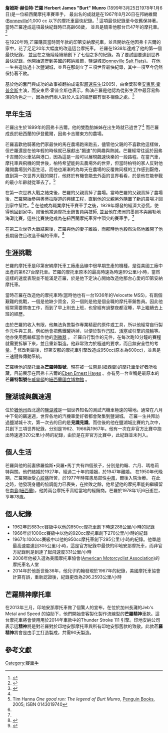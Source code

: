 {{Infobox person
| name        = 伯特·芒羅 
| image       = 
| image_size  = 
| caption     =
| birth_name  = 詹姆斯·赫伯特·芒羅 ('伯特') Herbert James "Burt" Munro
| birth_date  = {{birth date|1899|03|25|df=yes}}
| birth_place = [[伊登戴爾,_紐西蘭|伊登戴爾]], [[紐西蘭|紐西蘭]]
| death_date  = {{death date and age|1978|01|06|1899|03|25|df=yes}}
| death_place = [[因弗卡吉爾|因弗卡吉爾]], 紐西蘭
| death_cause =
| resting_place = [[因弗卡吉爾|因弗卡吉爾]], 紐西蘭
| resting_place_coordinates =
| residence   =
| nationality = 紐西蘭
| other_names =
| known_for   = 地表最快紀錄保持者
| education   =
| employer    =
| occupation  = 木匠<br>紐西蘭國民軍<br>摩托車賽車手<br>摩托車銷售員<br>機械技師<br>地表最快紀錄保持者
| title       =
| religion    =
| spouse      = 佛羅倫斯·貝羅·馬丁 <br>(1927年-1947年)
| partner     =
| children    = 4
| parents     =
| relatives   =
| footnotes   =
}}
'''詹姆斯·赫伯特·芒羅 Herbert James "Burt" Munro''' (1899年3月25日{{spaced ndash}}1978年1月6日)是一位紐西蘭摩托車賽車手， 最出名的成就是在1967年8月26日在邦納維爾([[Bonneville|Bonneville]])1,000 cc 以下的摩托車最快紀錄。<ref name=indianmotorbikes>{{check|date=December 2011}}{{Citation|url=http://www.indianmotorbikes.com/features/munro/index5.htm Burt Munro's Records |archiveurl=https://web.archive.org/web/20110723101934/http://www.indianmotorbikes.com/features/munro/munro.htm |archivedate=2011-07-23 |title=The Worlds Fastest Indian, The Munro Special. A Tribute to H.J Munro, a.k.a. 'Burt' Munro |deadurl=yes }}</ref> 這項最快紀錄至今依舊保持著。 當時芒羅達成這項最快紀錄時已高齡68歲， 並且是騎乘他那台已47年的摩托車。<ref>{{Cite web |url=http://www.scta-bni.org/Bonneville/BNI_records.htm |title=Bonneville certified bike records |access-date=2014-08-25 |archive-date=2013-02-18 |archive-url=https://web.archive.org/web/20130218044843/http://www.scta-bni.org/bonneville/bni_records.htm |dead-url=yes }}</ref>

在1920年時,芒羅購買當時同年款的印第安納摩托車，並且開始在他因弗卡吉爾的家中，花了足足20年大幅度的改造這台摩托車。 芒羅在1938年達成了他的第一個最快紀錄， 並且在之後陸陸續續創下了七個之多的紀錄。為了要試圖要達到世界最快紀錄，他開始遊歷到美國的邦納維爾，鹽湖城([[Bonneville_Salt_Flats|Bonneville Salt Flats]])。 在他一生共造訪過十次鹽湖城，並且在那創立了三項世界最快紀錄，其中一項至今仍然保持著不敗。

基於他的奮鬥與成功的故事被翻拍成電影[[超速先生|超速先生]](2005)，由金獎影帝[[安東尼·霍普金斯|安東尼·霍普金斯]]主演，而安東尼·霍普金斯也表示，飾演芒羅是他認為從影生涯中最容易飾演的角色之一，因為他們兩人對於人生的經歷觀有很多相像之處。<ref>{{cite web|url=https://en.wikipedia.org/wiki/The_World%27s_Fastest_Indian|title=The World's Fastest Indian (Wikipedia) - Production - Third paragraph|access-date=2014-09-21|archive-date=2021-03-07|archive-url=https://web.archive.org/web/20210307070945/https://en.wikipedia.org/wiki/The_World%27s_Fastest_Indian|dead-url=no}}</ref>

== 早年生活 ==
芒羅出生於1899年的因弗卡吉爾。他的雙胞胎姊姊在出生時就已過世了<ref name=indianmotorbikes/> 而芒羅成長於紐西蘭的伊登戴爾，因弗卡吉爾東方的農場。 <!-- Do not add references to a twin brother here. Burt did not have a twin brother; claims to the contrary are sourced to the Hollywood film, in which two different events were combined into one -->

芒羅喜歡他騎著他們家最快的馬在農場跑來跑去，儘管他父親的不喜歡他這樣做，但芒羅還是在他年輕的時候就已展獻出"飆速"的興趣與熱誠。芒羅經常往返於因弗卡吉爾的火車站與港口，因為這是一段可以展現飆速快樂的一段路程。在當汽車，摩托車與飛機的問世後，柏特希望能夠去農場外的世界，但當時柏特的家人反對他離開農場到外面生活，而他也漸漸的為每天在農場的反覆做同樣的工作感到厭倦，直到第一次世界大戰的開打，他終於有機會能去外面的世界看看，於是他在能參戰的最小年齡就從軍去了。<ref name="Hanna">Tim Hanna ''One good run: The legend of Burt Munro'', [[Penguin_Books|Penguin Books]], 2005; ISBN 0143019740</ref>

在第一次世界大戰之結束後，芒羅的父親賣掉了農場。當時芒羅的父親賣掉了農場後，芒羅開始參與奧蒂拉隧道的興建工程，直到他的父親另外購置了新的農場才回到家中幫忙。<ref name="Hanna"/> 在他成為職業摩托車賽車手之後，1929年爆發的經濟大恐慌，使得他回到家中。爾後他當過摩托車銷售員與技師, 並且他在澳洲的墨爾本與奧勒地海灘比賽，這些比賽使他成為在紐西蘭摩托車界中頂尖的賽車手。<ref name="Hanna"/>

在第二次世界大戰結束後，芒羅與他的妻子離婚，而那時他也毅然決然地離開了他長期居住且改造車輛的車庫。<ref>{{cite web|url=http://www.tepapa.govt.nz/WhatsOn/PastEvents/WFI/Pages/overview.aspx |title=A Bike, a Shed, and Burt Munro |publisher=tepapa.govt.nz |accessdate=2009-07-01 |deadurl=yes |archiveurl=https://web.archive.org/web/20091001191209/http://www.tepapa.govt.nz/whatson/pastevents/wfi/Pages/overview.aspx |archivedate=2009-10-01 }}</ref>

== 生涯挑戰 ==
芒羅的摩托車是印第安納摩托車工廠產品線中很早期生產的機種，是從美國工廠中出產的第627台摩托車。芒羅的摩托車原本的最高時速為時速89公里/小時，當然這樣的速度表現並不能滿足芒羅，於是他下定決心開始改造他那台心愛的印第安納摩托車。

當時芒羅在改造他的摩托車時(當時他也有一台1936年的Velocette MSS)，有兩個艱難的挑戰，一個是他缺少資金，另一個則是他是個全職的摩托車銷售員。因此他經常需要熬夜工作，而到了早上則去上班，也曾經有過整夜都沒睡，早上繼續去上班的經歷。

由於芒羅的收入有限，他無法負擔製作專業精密的原件或工具，所以他經常自行製作元件與工具。例如他會把舊鐵罐拆掉，以便於製作[[汽缸|汽缸]]、[[活塞|活塞]]或引擎的[[飛輪|飛輪]]等。他亦使用舊輪框當作他的[[測微器|測微器]] 。
芒羅自行製作的元件，在每次跑10分鐘的賽程就需要拆解下來，並且重新製造。他非常致力於極速的要求，而且無安全性的考量。<ref>{{cite web|url=http://www.indianmotorcycle.com/en-us/stories/burt-munro-story|title=Fueled By Determination - The Incredible Burt Munro|access-date=2014-09-12|archive-date=2015-03-15|archive-url=https://web.archive.org/web/20150315172536/http://www.indianmotorcycle.com/en-us/stories/burt-munro-story|dead-url=no}}</ref>
修改到最後，印第安那的摩托車引擎改造成950cc(原本為600cc)，並且是三速鏈條傳動系統。

芒羅稱他的摩托車為'''芒羅特製號'''，現在被一位[[南島(紐西蘭)|南島(紐西蘭)]]的摩托車愛好者所收藏，目前展示在因弗卡吉爾的[[Eben_Ernest_Hayes|Eben Ernest Hayes]] 。亦有另一台宣稱是最原本的'''芒羅特製號'''在[[威靈頓|威靈頓]]的[[紐西蘭國立博物館|紐西蘭國立博物館]] 。

== 鹽湖城與飆速週 ==
位於[[猶他州|猶他州]]西北邊的[[鹽湖城|鹽湖城]]是一個世界知名的測試汽機車極速的場地。通常在八月中下旬的飆速週，世界各地的汽機車愛好者都會聚集到鹽湖城。
芒羅一生共拜訪過鹽湖城十次，第一次去的目的是'''見識見識'''。而往後的他在鹽湖城比賽的九次中，共創下三項世界紀錄，分別是1962、1966與1967年。他有一次在非官方比賽中跑出時速達320公里/小時的紀錄，由於是在非官方比賽中，此紀錄並未列入。

== 個人生活 ==
芒羅與他的前妻佛羅倫斯•貝羅•馬丁共有四個孩子，分別是約翰、六月、瑪格莉特與關。他們結婚於1927年，經過二十年的婚姻，於1947年離婚。
在1950年代晚期，芒羅開始受[[心絞痛|心絞痛]]所苦，於1977年時罹患局部性[[中風|中風]]，爾後入院治療。
在此之時，他發現身體的協調能力已喪失，在挫敗之餘，他希望他的摩托車能夠繼續留在[[南島(紐西蘭)|南島(紐西蘭)]]，他將兩台摩托車賣給當地的經銷商。芒羅於1978年1月6日逝世，享年78歲。

== 個人紀錄 ==
*1962年於883cc賽級中以他的850cc摩托車創下時速288公里/小時的紀錄
*1966年於1000cc賽級中以他的920cc摩托車創下270公里/小時的紀錄
*1967年1000cc賽級中以他的950cc摩托車創下295公里/小時的紀錄。他單趟最高速度達到305公里/小時，這是官方紀錄中最快的印地安那摩托車，而非官方紀錄則是到達了起飛速度331公里/小時
*2006年他被入選為美國摩托車協會([[American_Motorcyclist_Association|American Motorcyclist Association]])的摩托車名人堂
*2014年於他逝世後36年，他兒子約翰發現於1967年的紀錄，美國摩托車協會計算有誤，重新認證後，紀錄更改為296.2593公里/小時

== 芒羅精神摩托車 ==
在2013年三月，印地安那摩托車做了個驚人的宣布，在位於加州長灘的Jeb's Metal and Speed 的協助下，他們開始會客製化製作流線型的'''芒羅精神'''車款。這台摩托車將會使用用於2014年車款中的Thunder Stroke 111 引擎。印地安納公司表示這'''精神'''將是對芒羅對於印地安那摩托車與所有印地安那舊款的致敬。此款'''芒羅精神'''將會是由手工打造製成，共需90天製造。

==參考文獻==
{{reflist}}

{{Authority control}}
[[Category:賽車手|Category:賽車手]]